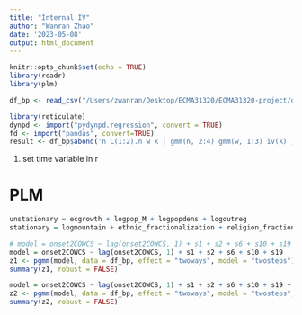 ```yaml
---
title: "Internal IV"
author: "Wanran Zhao"
date: '2023-05-08'
output: html_document
---
```


```r
knitr::opts_chunk$set(echo = TRUE)
library(readr)
library(plm)
```

```r
df_bp <- read_csv("/Users/zwanran/Desktop/ECMA31320/ECMA31320-project/data/gvcobp_transformed.csv")
```

```r
library(reticulate) 
dynpd <- import("pydynpd.regression", convert = TRUE)
fd <- import("pandas", convert=TRUE)
result <- df_bp$abond('n L(1:2).n w k | gmm(n, 2:4) gmm(w, 1:3) iv(k)', df, c('id', 'year'))
```


1. set time variable in r

# PLM
```r
unstationary = ecgrowth + logpop_M + logpopdens + logoutreg
stationary = logmountain + ethnic_fractionalization + religion_fractionalization + language_fractionalization + leg_british + opec
```

```r
# model = onset2COWCS ~ lag(onset2COWCS, 1) + s1 + s2 + s6 + s10 + s19 + ecgrowth + logpop_M + logpopdens + logoutreg + democracy + logmountain + ethnic_fractionalization + religion_fractionalization + language_fractionalization + leg_british + opec  | lag(log(onset2COWCS), 2)
model = onset2COWCS ~ lag(onset2COWCS, 1) + s1 + s2 + s6 + s10 + s19  | lag(log(onset2COWCS), 2)
z1 <- pgmm(model, data = df_bp, effect = "twoways", model = "twosteps")
summary(z1, robust = FALSE)

model = onset2COWCS ~ lag(onset2COWCS, 1) + s1 + s2 + s6 + s10 + s19 + ecgrowth + logpop_M + logpopdens + logoutreg + democracy + logmountain + ethnic_fractionalization + religion_fractionalization + language_fractionalization + leg_british + opec  | lag(log(onset2COWCS), 2:10)
z2 <- pgmm(model, data = df_bp, effect = "twoways", model = "twosteps", time.dummies = TRUE)
summary(z2, robust = FALSE)
```

